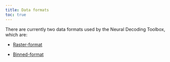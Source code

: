 ---
title: Data formats
toc: true
---

<p class="ethan_opening_paragraph" style="padding-bottom: 0% !important;">There are currently two data formats used by the Neural Decoding Toolbox, which are:

<ul>
<li><a href="http://www.readout.info/toolbox-design/data-formats/raster-format/" title="Raster-format">Raster-format</a></li>
</ul>
<ul>
<li><a href="http://www.readout.info/toolbox-design/data-formats/binned-format/" title="Binned-format">Binned-format </a></li>
</ul>